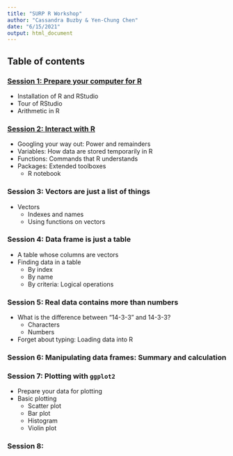 ```yaml
---
title: "SURP R Workshop"
author: "Cassandra Buzby & Yen-Chung Chen"
date: "6/15/2021"
output: html_document
---
```


## Table of contents

### [Session 1: Prepare your computer for R](session_1_environment.html)

- Installation of R and RStudio
- Tour of RStudio
- Arithmetic in R

### [Session 2: Interact with R](session_2_programming.html)

- Googling your way out: Power and remainders
- Variables: How data are stored temporarily in R
- Functions: Commands that R understands
- Packages: Extended toolboxes
  - R notebook
  
### Session 3: Vectors are just a list of things

- Vectors
  - Indexes and names
  - Using functions on vectors
  
### Session 4: Data frame is just a table

- A table whose columns are vectors
- Finding data in a table
  - By index
  - By name
  - By criteria: Logical operations
  
### Session 5: Real data contains more than numbers

- What is the difference between "14-3-3" and 14-3-3?
  - Characters
  - Numbers
- Forget about typing: Loading data into R

### Session 6: Manipulating data frames: Summary and calculation

### Session 7: Plotting with `ggplot2`

- Prepare your data for plotting
- Basic plotting
  - Scatter plot
  - Bar plot
  - Histogram
  - Violin plot
  
### Session 8: 
